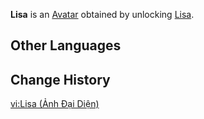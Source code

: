 {{About|the Avatar|the playable character|Lisa}}
{{Avatar Infobox
|title    = Lisa
|id       = 300
|image    = Lisa Avatar.png
|type     = Character
|features = Lisa
|obtain   = Unlock [[Lisa]]
}}
'''Lisa''' is an [[Avatar]] obtained by unlocking [[Lisa]].

==Other Languages==
{{Other Languages|Lisa}}

==Change History==
{{Change History|1.0}}

[[vi:Lisa (Ảnh Đại Diện)]]